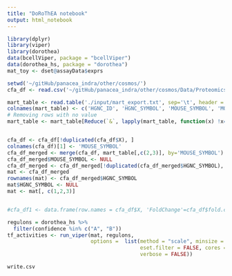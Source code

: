 ```yaml
---
title: "DoRoThEA notebook"
output: html_notebook
---
```



```r

library(dplyr)
library(viper)
library(dorothea)
data(bcellViper, package = "bcellViper")
data(dorothea_hs, package = "dorothea")
mat_toy <- dset@assayData$exprs

setwd('~/gitHub/panacea_indra/other/cosmos/')
cfa_df <- read.csv('~/gitHub/panacea_indra/other/cosmos/Data/Proteomics/CFA_panacea_unprocessed_16plex_data.csv', header = T)

mart_table <- read.table('./input/mart_export.txt', sep='\t', header = T)
colnames(mart_table) <- c('HGNC_ID', 'HGNC_SYMBOL', 'MOUSE_SYMBOL', 'MOUSE_ID')
# Removing rows with no value
mart_table <- mart_table[Reduce(`&`, lapply(mart_table, function(x) !x=="")),]


cfa_df <- cfa_df[!duplicated(cfa_df$X), ]
colnames(cfa_df)[1] <- 'MOUSE_SYMBOL'
cfa_df_merged <- merge(cfa_df, mart_table[,c(2,3)], by='MOUSE_SYMBOL')
cfa_df_merged$MOUSE_SYMBOL <- NULL
cfa_df_merged <- cfa_df_merged[!duplicated(cfa_df_merged$HGNC_SYMBOL), ]
mat <- cfa_df_merged
rownames(mat) <- cfa_df_merged$HGNC_SYMBOL
mat$HGNC_SYMBOL <- NULL
mat <- mat[, c(1,2,3)]


#cfa_df1 <- data.frame(row.names = cfa_df$X, 'FoldChange'=cfa_df$fold.change)

```

```r
regulons = dorothea_hs %>%
  filter(confidence %in% c("A", "B"))
tf_activities <- run_viper(mat, regulons, 
                           options =  list(method = "scale", minsize = 4, 
                                           eset.filter = FALSE, cores = 1, 
                                           verbose = FALSE))

write.csv
```